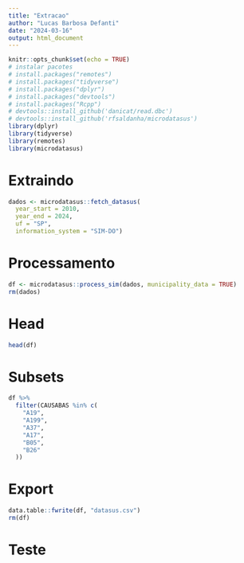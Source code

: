 ```yaml
---
title: "Extracao"
author: "Lucas Barbosa Defanti"
date: "2024-03-16"
output: html_document
---
```


```r
knitr::opts_chunk$set(echo = TRUE)
# instalar pacotes
# install.packages("remotes")
# install.packages("tidyverse")
# install.packages("dplyr")
# install.packages("devtools")
# install.packages("Rcpp")
# devtools::install_github('danicat/read.dbc')
# devtools::install_github('rfsaldanha/microdatasus')
library(dplyr)
library(tidyverse)
library(remotes)
library(microdatasus)
```

# Extraindo
```r
dados <- microdatasus::fetch_datasus(
  year_start = 2010,
  year_end = 2024,
  uf = "SP",
  information_system = "SIM-DO")
```

# Processamento
```r
df <- microdatasus::process_sim(dados, municipality_data = TRUE)
rm(dados)
```

# Head
```r
head(df)
```


# Subsets
```r
df %>%
  filter(CAUSABAS %in% c(
    "A19",
    "A199",
    "A37",
    "A17",
    "B05",
    "B26"
  ))
```

# Export
```r
data.table::fwrite(df, "datasus.csv")
rm(df)
```

# Teste
